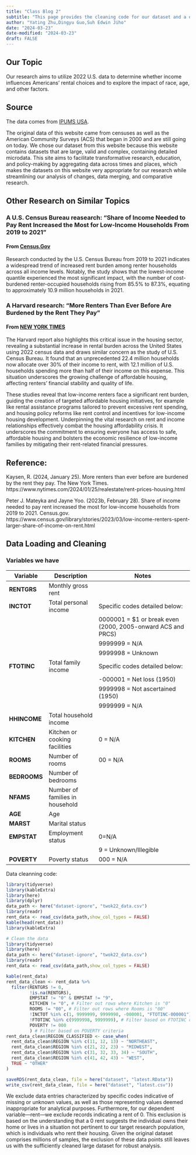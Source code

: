 ```yaml
---
title: "Class Blog 2"
subtitle: "This page provides the cleaning code for our dataset and a description of the first dataset we used. We also explore the topic we intend to investigate on this page. "
author: "Yating Zhu,Dingyu Guo,Suh Edwin Jiho"
date: "2024-03-23"
date-modified: "2024-03-23"
draft: FALSE
---
```


## Our Topic
Our research aims to utilize 2022 U.S. data to determine whether income influences Americans' rental choices and to explore the impact of race, age, and other factors.

## Source

The data comes from [IPUMS USA](https://usa.ipums.org/usa/index.shtml).

The original data of this website came from censuses as well as the American Community Surveys (ACS) that began in 2000 and are still going on today. We chose our dataset from this website because this website contains datasets that are large, valid and complex, containing detailed microdata. This site aims to facilitate transformative research, education, and policy-making by aggregating data across times and places, which makes the datasets on this website very appropriate for our research while streamlining our analysis of changes, data merging, and comparative research.

## Other Research on Similar Topics

### A U.S. Census Bureau reasearch: "Share of Income Needed to Pay Rent Increased the Most for Low-Income Households From 2019 to 2021"

#### From [Census.Gov](https://www.census.gov/library/stories/2023/03/low-income-renters-spent-larger-share-of-income-on-rent.html)

Research conducted by the U.S. Census Bureau from 2019 to 2021 indicates a widespread trend of increased rent burden among renter households across all income levels. Notably, the study shows that the lowest-income quantile experienced the most significant impact, with the number of cost-burdened renter-occupied households rising from 85.5% to 87.3%, equating to approximately 10.9 million households in 2021.

### A Harvard research: "More Renters Than Ever Before Are Burdened by the Rent They Pay"

#### From [NEW YORK TIMES](https://www.nytimes.com/2024/01/25/realestate/rent-prices-housing.html#)

The Harvard report also highlights this critical issue in the housing sector, revealing a substantial increase in rental burden across the United States using 2022 census data and draws similar concern as the study of U.S. Census Bureau. It found that an unprecedented 22.4 million households now allocate over 30% of their income to rent, with 12.1 million of U.S. households spending more than half of their income on this expense. This situation underscores the growing challenge of affordable housing, affecting renters' financial stability and quality of life.

These studies reveal that low-income renters face a significant rent burden, guiding the creation of targeted affordable housing initiatives, for example like rental assistance programs tailored to prevent excessive rent spending, and housing policy reforms like rent control and incentives for low-income housing development. Underpinning the vital research on rent and income relationships effectively combat the housing affordability crisis. It underscores the commitment to ensuring everyone has access to safe, affordable housing and bolsters the economic resilience of low-income families by mitigating their rent-related financial pressures.

## Reference:

Kaysen, R. (2024, January 25). More renters than ever before are burdened by the rent they pay. The New York Times. https://www.nytimes.com/2024/01/25/realestate/rent-prices-housing.html

Peter J. Mateyka and Jayne Yoo. (2023b, February 28). Share of income needed to pay rent increased the most for low-income households from 2019 to 2021. Census.gov. https://www.census.gov/library/stories/2023/03/low-income-renters-spent-larger-share-of-income-on-rent.html

## Data Loading and Cleaning

### Variables we have

| Variable     | Description                     | Notes                                                                                                   |
|---------------|--------------------|-------------------------------------|
| **RENTGRS**  | Monthly gross rent              |                                                                                                         |
| **INCTOT**   | Total personal income           | Specific codes detailed below:                                                                          |
|              |                                 | 0000001 = \$1 or break even (2000, 2005-onward ACS and PRCS)                                            |
|              |                                 | 9999999 = N/A                                                                                           |
|              |                                 | 9999998 = Unknown                                                                                       |
| **FTOTINC**  | Total family income             | Specific codes detailed below:                                                                          |
|              |                                 | -000001 = Net loss (1950)                                                                               |
|              |                                 | 9999998 = Not ascertained (1950)                                                                        |
|              |                                 | 9999999 = N/A                                                                                           |
| **HHINCOME** | Total household income          |                                                                                                         |
| **KITCHEN**  | Kitchen or cooking facilities   | 0 = N/A                                                                                                 |
| **ROOMS**    | Number of rooms                 | 00 = N/A                                                                                                |
| **BEDROOMS** | Number of bedrooms              |                                                                                                         |
| **NFAMS**    | Number of families in household |                                                                                                         |
| **AGE**      | Age                             |                                                                                                         |
| **MARST**    | Marital status                  |                                                                                                         |
| **EMPSTAT**    | Employment status             |     0=N/A                                                                                                    |
|              |                                 | 9 = Unknown/Illegible                                                                              |
| **POVERTY**  | Poverty status                  | 000 = N/A                                                                                               |


Data cleanning code:
```r
library(tidyverse)
library(kableExtra)
library(here)
library(dplyr)
data_path <- here("dataset-ignore", "twok22_data.csv")
library(readr)
rent_data <- read_csv(data_path,show_col_types = FALSE)
kable(head(rent_data))
library(kableExtra)
```
```r
# Clean the data
library(tidyverse)
library(here)
data_path <- here("dataset-ignore", "twok22_data.csv")
library(readr)
rent_data <- read_csv(data_path,show_col_types = FALSE)
```
```r
kable(rent_data)
rent_data_clean <- rent_data %>%
  filter(RENTGRS != 0,
         !is.na(RENTGRS),
         EMPSTAT != "0" & EMPSTAT != "9",
         KITCHEN != "0", # Filter out rows where Kitchen is "0"
         ROOMS != "00", # Filter out rows where Rooms is "00"
         !INCTOT %in% c(1, 9999999, 9999998, -000001, "FTOTINC-000001"), # Filter based on INCTOT criteria
         !FTOTINC %in% c(9999998, 9999999), # Filter based on FTOTINC criteria
         POVERTY != 000
         ) # Filter based on POVERTY criteria
rent_data_clean$REGION_CLASSIFIED <- case_when(
  rent_data_clean$REGION %in% c(11, 12, 13) ~ "NORTHEAST",
  rent_data_clean$REGION %in% c(21, 22, 23) ~ "MIDWEST",
  rent_data_clean$REGION %in% c(31, 32, 33, 34) ~ "SOUTH",
  rent_data_clean$REGION %in% c(41, 42, 43) ~ "WEST",
  TRUE ~ "OTHER"
)

saveRDS(rent_data_clean, file = here("dataset", "latest.RData"))
write_csv(rent_data_clean, file = here("dataset", "latest.csv"))
```



We exclude data entries characterized by specific codes indicative of missing or unknown values, as well as those representing values deemed inappropriate for analytical purposes. Furthermore, for our dependent variable—rent—we exclude records indicating a rent of 0. This exclusion is based on the understanding that a 0 rent suggests the individual owns their home or lives in a situation not pertinent to our target research population, which is individuals who rent their housing. Given the original dataset comprises millions of samples, the exclusion of these data points still leaves us with the sufficiently cleaned large dataset for robust analysis.
